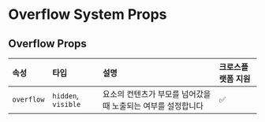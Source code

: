 # Overflow System Props

## Overflow Props

| 속성       | 타입                | 설명                                                          | 크로스플랫폼 지원 |
| :--------- | :------------------ | :------------------------------------------------------------ | :---------------- |
| `overflow` | `hidden`, `visible` | 요소의 컨텐츠가 부모를 넘어갔을 때 노출되는 여부를 설정합니다 | ✅                |
